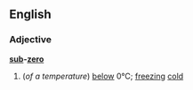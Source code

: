 ==English==
===Adjective===
'''[[sub]]-[[zero]]'''
#(''of a temperature'') [[below]] 0°C; [[freezing]] [[cold]]
